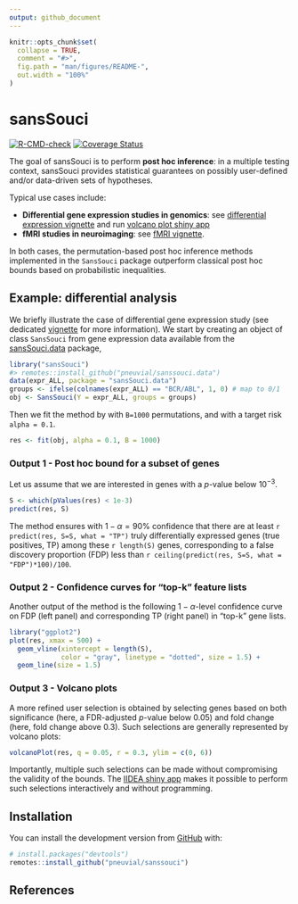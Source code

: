 ```yaml
---
output: github_document
---
```


<!-- README.md is generated from README.Rmd. Please edit that file -->

```r
knitr::opts_chunk$set(
  collapse = TRUE,
  comment = "#>",
  fig.path = "man/figures/README-",
  out.width = "100%"
)
```

# sansSouci

<!-- badges: start -->
[![R-CMD-check](https://github.com/pneuvial/sanssouci/workflows/R-CMD-check/badge.svg)](https://github.com/pneuvial/sanssouci/actions)
[![Coverage Status](https://codecov.io/gh/pneuvial/sanssouci/branch/develop/graph/badge.svg)](https://codecov.io/github/pneuvial/sanssouci/branch/develop)
<!-- badges: end -->

The goal of sansSouci is to perform **post hoc inference**: in a multiple testing context, sansSouci provides statistical guarantees on possibly user-defined and/or data-driven sets of hypotheses. 

Typical use cases include:

- **Differential gene expression studies in genomics**: see  [differential expression vignette](https://pneuvial.github.io/sanssouci/articles/post-hoc_differential-expression.html) and run [volcano plot shiny app](https://shiny-iidea-sanssouci.apps.math.cnrs.fr/)
- **fMRI studies in neuroimaging**: see [fMRI vignette](https://pneuvial.github.io/sanssouci/articles/post-hoc_fMRI.html). 

In both cases, the permutation-based post hoc inference methods implemented in the `SansSouci` package outperform classical post hoc bounds based on probabilistic inequalities.

## Example: differential analysis

We briefly illustrate the case of differential gene expression study (see dedicated [vignette](https://pneuvial.github.io/sanssouci/articles/post-hoc_differential-expression.html) for more information). We start by creating an object of class `SansSouci` from gene expression data available from the [sansSouci.data](https://github.com/pneuvial/sanssouci.data) package, 

```r
library("sansSouci")
#> remotes::install_github("pneuvial/sanssouci.data")
data(expr_ALL, package = "sansSouci.data")
groups <- ifelse(colnames(expr_ALL) == "BCR/ABL", 1, 0) # map to 0/1
obj <- SansSouci(Y = expr_ALL, groups = groups)
```

Then we fit the method by with `B=1000` permutations, and with a target risk `alpha = 0.1`.

```r
res <- fit(obj, alpha = 0.1, B = 1000)
```

### Output 1 - Post hoc bound for a subset of genes

Let us assume that we are interested in genes with a $p$-value below $10^{-3}$. 

```r
S <- which(pValues(res) < 1e-3)
predict(res, S)
```

The method ensures with $1-\alpha = 90\%$ confidence that there are at least `r predict(res, S=S, what = "TP")` truly differentially expressed genes (true positives, TP) among these  `r length(S)` genes, corresponding to a false discovery proportion (FDP) less than `r ceiling(predict(res, S=S, what = "FDP")*100)/100`.


### Output 2 - Confidence curves for "top-k" feature lists

Another output of the method is the following $1-\alpha$-level confidence curve on FDP (left panel) and corresponding TP (right panel) in "top-k" gene lists. 

```r
library("ggplot2")
plot(res, xmax = 500) +
  geom_vline(xintercept = length(S), 
             color = "gray", linetype = "dotted", size = 1.5) +
  geom_line(size = 1.5)
```


### Output 3 - Volcano plots

A more refined user selection is obtained by selecting genes based on both significance (here, a FDR-adjusted $p$-value below 0.05) and fold change (here, fold change above 0.3). Such selections are generally represented by volcano plots:

```r
volcanoPlot(res, q = 0.05, r = 0.3, ylim = c(0, 6))
```

Importantly, multiple such selections can be made without compromising the validity of the bounds. The [IIDEA shiny app](https://shiny-iidea-sanssouci.apps.math.cnrs.fr/) makes it possible to perform such selections interactively and without programming. 

## Installation

<!-- You can install the released version of sansSouci from [CRAN](https://CRAN.R-project.org) with: -->

<!-- ``` r -->
<!-- install.packages("sansSouci") -->
<!-- ``` -->

You can install the development version from [GitHub](https://github.com/) with:

``` r
# install.packages("devtools")
remotes::install_github("pneuvial/sanssouci")
```

## References

